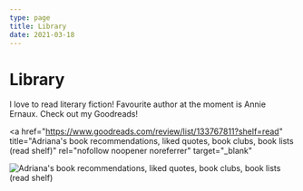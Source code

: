 ```yaml
---
type: page
title: Library
date: 2021-03-18
---
```


# Library

I love to read literary fiction! Favourite author at the moment is Annie Ernaux. Check out my Goodreads!

<a
  href="https://www.goodreads.com/review/list/133767811?shelf=read"
  title="Adriana's book recommendations, liked quotes, book clubs, book lists (read shelf)"
  rel="nofollow noopener noreferrer"
  target="_blank"
>
  <img
    border="0"
    alt="Adriana's book recommendations, liked quotes, book clubs, book lists (read shelf)"
    src="https://s.gr-assets.com/images/badge/badge1.jpg"
  />
</a>
